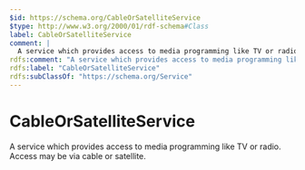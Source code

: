 ```yaml
---
$id: https://schema.org/CableOrSatelliteService
$type: http://www.w3.org/2000/01/rdf-schema#Class
label: CableOrSatelliteService
comment: |
  A service which provides access to media programming like TV or radio. Access may be via cable or satellite.
rdfs:comment: "A service which provides access to media programming like TV or radio. Access may be via cable or satellite."
rdfs:label: "CableOrSatelliteService"
rdfs:subClassOf: "https://schema.org/Service"
---
```


# CableOrSatelliteService

A service which provides access to media programming like TV or radio. Access may be via cable or satellite.

